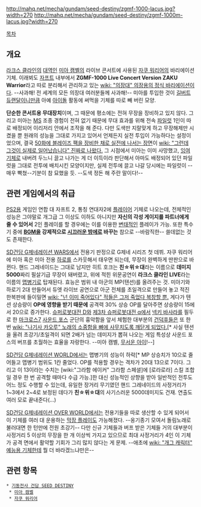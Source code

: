 http://mahq.net/mecha/gundam/seed-destiny/zgmf-1000-lacus.jpg?width=270 http://mahq.net/mecha/gundam/seed-destiny/zgmf-1000m-lacus.jpg?width=270

[[목차]]


== 개요 ==
[[라크스 클라인]]의 [[대역]]인 [[미아 캠벨]]의 라이브 콘서트에 사용된 [[자쿠 워리어]]의 바리에이션 기체. 이래뵈도 [[자프트]] 내부에서 '''ZGMF-1000 Live Concert Version ZAKU Warrior'''라고 따로 분리해서 관리하고 있는 [[wiki: "의장대" 의장용의 정식 바리에이션]]이다. --사과해! 전 세계의 모든 의장대 여러분들께 사과해!-- 미아를 투입한 것이 [[길버트 듀랜달]]이니만큼 아예 [[아이돌]] 활동에 써먹을 기체를 따로 빼 버린 모양.

'''단순한 콘서트용 무대장치'''이며, 그 때문에 평소에는 전혀 무장을 장비하고 있지 않다. 그리고 미아는 [[MS]] 조종 경험이 전혀 없기 때문에 무대 효과를 위해 전속 [[파일럿]] 1인이 따로 배정되어 이리저리 안에서 조작을 해 준다. 다만 도색만 지랄맞게 하고 무장해제만 시켰을 뿐 원래의 성능을 그대로 가지고 있어서 언제든지 실전 투입이 가능하다는 설정이었으며, 결국 [http://pds17.egloos.com/pds/201002/19/88/e0008488_4b7e9c1985ecd.jpg 50화에 블레이즈 팩을 장비한 채로 실전에 나서는 장면]이 [[wiki: "그런데 그것이 실제로 일어났습니다" 진짜로 나왔다.]] 그 시점에서 미아는 이미 사망했고,  [[잉여]]기체로 내버려 두느니 끌고 나가는 게 더 이득이라 판단해서 아마도 배정되어 있던 파일럿을 그대로 전투에 배치시킨 모양이지만, 실제 전투에 끌고 나갈 당시에는 파일럿이  --매우 빡쳤--기분이 참 묘했을 듯. --도색 정돈 해 주란 말이다!--


== 관련 게임에서의 취급 ==
[[PS2]]용 게임인 연합 대 자프트 2, 통칭 연대자2에 [[플레이어]] 기체로 나오는데, 전체적인 성능은 그야말로 개그급 그 이상도 이하도 아니지만 '''자신의 각성 게이지를 파트너에게 줄 수 있어서''' 2인 플레이를 할 경우에는 이를 이용한 [[변태]]적인 플레이가 가능. 또한 특수기 중에 '''[[BGM]]을 강제적으로 [[시끄러운 밤에]]로 바꾸는''' 참으로 --바람직한-- 쓸데없는 것도 존재한다.

[[SD건담 G제네레이션 WARS]]에서 전용기 판정으로 G제네 시리즈 첫 데뷔. 자쿠 워리어에 미아 혹은 미아 전용 [[하로]]를 스카웃해서 태우면 되는데, 무장이 완벽하게 딴판으로 바뀐다. 핸드 그레네이드는 그대로 남지만 히트 호크는 '''친☆위☆대'''라는 이름으로 '''데미지 5000'''짜리 필살기급 무장이 돼버렸고, 위에 적힌 위문공연이 '''라크스 클라인 LIVE'''라는 이름의 [[맵병기]]로 탑재된다. 효능은 범위 내 아군의 MP(텐션)를 올려주는 것. 미아기와 하로기 2대 만들어서 듀엣 라이브 공연으로 아군 전체를 초일격으로 만들어 놓고 적진 한복판에 들이밀면 [[wiki: "넌 이미 죽어있다" 적들은 그저 죽었다 복창할 뿐.]] 게다가 텐션 상승량이 '''OP에 영향을 받기 때문에''' 공격력 30% 상승 OP를 달아주면 상승량이 15에서 20으로 증가한다. [[슈퍼로봇대전 D]]와 [[제3차 슈퍼로봇대전 α]]에서 [[넥키 바사라]]를 필두로 한 [[마크로스7]] [[사운드 포스]] 군단의 흉악함을 앞서 체험한 대부분의 [[건덕후]]들은 또 한 번 [[wiki: "나기사 카오루" 노래의 소중함을 뼈에 사무치도록 깨닫게 되었다.]][* 사실 텐션을 올려 초강기/초일격이 되면 2배가 넘는 데미지가 뽑혀 나오는 게임 특성상 사운드 포스의 버프를 초월하는 효율을 자랑한다. --미아 캠벨, [[무서운 아이]]!--]

[[SD건담 G제네레이션 WORLD]]에서는 맵병기의 성능이 하락[* MP 상승치가 10으로 줄어들고 맵병기 범위도 1칸 줄었다. OP를 적용할 경우는 격차가 20대 13으로 7이다. 그리고 이 13이라는 수치는 [wiki:"그라함 에이커" 그라함 스페셜]에 [로라로라] 스킬 조합일 경우 한 번 공격할 때마다 수급 가능.]한 대신 성능적인 상향을 받아 일반적인 전투도 어느 정도 수행할 수 있는데, 유일한 장거리 무기였던 핸드 그레네이드의 사정거리가 1~3에서 2~4로 보정된 데다가 '''친☆위☆대'''의 사기스러운 5000데미지도 건재. 연출도 여러 모로 끝내준다(...)

[[SD건담 G제네레이션 OVER WORLD]]에서는 전용기들을 따로 생산할 수 있게 되어서 이 기체를 여러 대 운용하는 [[막장 플레이]]도 가능해졌다. --옹기종기 모여서 돌림노래로 불러대면 한 턴만에 전원 초강기-- 다만 신규 기체들과 버프 받은 기체들 거의 대부분이 사정거리 5 이상의 무장을 한 개 이상씩 가지고 있으므로 최대 사정거리가 4인 이 기체가 공격 면에서 활약할 기회가 그리 많지 않다는 게 문제. --애초에 [[wiki: "개그 캐릭터" 예능용 기체]]한테 뭘 더 바라겠느냐만은--

== 관련 항목 ==
 * [[기동전사 건담 SEED DESTINY]]
  * [[미아 캠벨]]
  * [[자쿠 워리어]]
